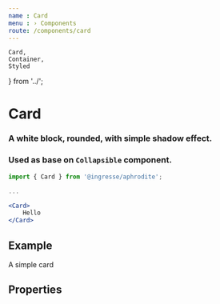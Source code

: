 ```yaml
---
name : Card
menu : › Components
route: /components/card
---
```


    Card,
    Container,
    Styled
} from '../';


# Card
### A white block, rounded, with simple shadow effect.
### Used as base on `Collapsible` component.

```jsx
import { Card } from '@ingresse/aphrodite';

...

<Card>
    Hello
</Card>
```


## Example

<Playground>
    <Styled padding="45px 0">
        <Container xs>
            <Card>
                A simple card
            </Card>
        </Container>
    </Styled>
</Playground>


## Properties

<Props of={Styled} />
<Props of={Card} />
